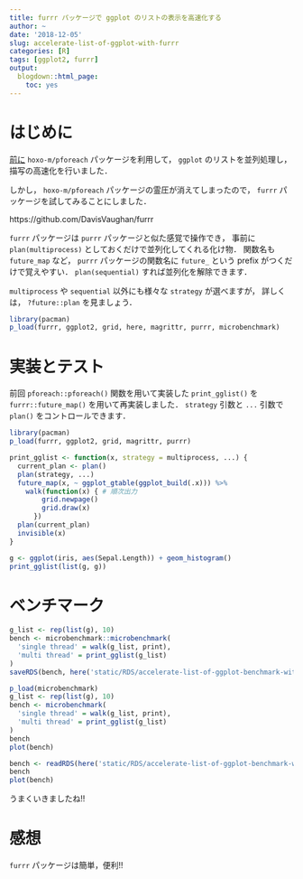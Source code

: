 ```yaml
---
title: furrr パッケージで ggplot のリストの表示を高速化する
author: ~
date: '2018-12-05'
slug: accelerate-list-of-ggplot-with-furrr
categories: [R]
tags: [ggplot2, furrr]
output:
  blogdown::html_page:
    toc: yes
---
```


# はじめに {#intro}

[前に](https://atusy.github.io/blog/2018/10/16/accelerate-list-of-ggplot/)
`hoxo-m/pforeach` パッケージを利用して，
`ggplot` のリストを並列処理し，描写の高速化を行いました．

しかし， `hoxo-m/pforeach` パッケージの霊圧が消えてしまったので，
`furrr` パッケージを試してみることにしました．

https://github.com/DavisVaughan/furrr

`furrr` パッケージは `purrr` パッケージと似た感覚で操作でき，
事前に `plan(multiprocess)` としておくだけで並列化してくれる化け物．
関数名も `future_map` など， `purrr` パッケージの関数名に `future_` という prefix がつくだけで覚えやすい．
`plan(sequential)` すれば並列化を解除できます．

`multiprocess` や `sequential` 以外にも様々な `strategy` が選べますが，
詳しくは， `?future::plan` を見ましょう．

```r
library(pacman)
p_load(furrr, ggplot2, grid, here, magrittr, purrr, microbenchmark)
```

# 実装とテスト {#impl}

前回 `pforeach::pforeach()` 関数を用いて実装した `print_gglist()` を
`furrr::future_map()` を用いて再実装しました．
`strategy` 引数と `...` 引数で `plan()` をコントロールできます．

```r
library(pacman)
p_load(furrr, ggplot2, grid, magrittr, purrr)

print_gglist <- function(x, strategy = multiprocess, ...) {
  current_plan <- plan()
  plan(strategy, ...)
  future_map(x, ~ ggplot_gtable(ggplot_build(.x))) %>%
    walk(function(x) { # 順次出力
        grid.newpage()
        grid.draw(x)
      })
  plan(current_plan)
  invisible(x)
}

g <- ggplot(iris, aes(Sepal.Length)) + geom_histogram()
print_gglist(list(g, g))
```



# ベンチマーク {#bench}


```r
g_list <- rep(list(g), 10)
bench <- microbenchmark::microbenchmark(
  'single thread' = walk(g_list, print),
  'multi thread' = print_gglist(g_list)
)
saveRDS(bench, here('static/RDS/accelerate-list-of-ggplot-benchmark-with-furrr.RDS'))
```

```r
p_load(microbenchmark)
g_list <- rep(list(g), 10)
bench <- microbenchmark(
  'single thread' = walk(g_list, print),
  'multi thread' = print_gglist(g_list)
)
bench
plot(bench)
```


```r
bench <- readRDS(here('static/RDS/accelerate-list-of-ggplot-benchmark-with-furrr.RDS'))
bench
plot(bench)
```

うまくいきましたね!!

# 感想 {#note}

`furrr` パッケージは簡単，便利!!
